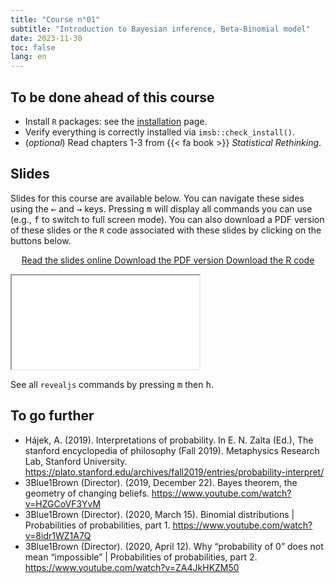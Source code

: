 ```yaml
---
title: "Course n°01"
subtitle: "Introduction to Bayesian inference, Beta-Binomial model"
date: 2023-11-30
toc: false
lang: en
---
```


## To be done ahead of this course

- Install `R` packages: see the [installation](../install.qmd) page.
- Verify everything is correctly installed via `imsb::check_install()`.
- (*optional*) Read chapters 1-3 from {{< fa book >}} *Statistical Rethinking*.

## Slides

Slides for this course are available below. You can navigate these sides using the <kbd>←</kbd> and <kbd>→</kbd> keys. Pressing <kbd>m</kbd> will display all commands you can use (e.g., <kbd>f</kbd> to switch to full screen mode). You can also download a PDF version of these slides or the `R` code associated with these slides by clicking on the buttons below.

<p class="buttons" style="text-align:center;"><a class="btn btn-danger" target="_blank" href="../slides/html/course01.html"><i class="fa-solid fa-arrow-up-right-from-square"></i> Read the slides online </a> <a class="btn btn-danger" target="_blank" href="../slides/pdf/course01.pdf" role="button"><i class="fa-solid fa-file-pdf"></i> Download the PDF version </a> <a class="btn btn-danger" target="_blank" href="../slides/code/cours01.R"><i class="fa-solid fa-code"></i> Download the R code </a> </p>

<div class="ratio ratio-16x9"> <iframe src="../slides/html/course01.html"></iframe> </div>

::: {.callout-tip}
See all `revealjs` commands by pressing <kbd>m</kbd> then <kbd>h</kbd>.
:::

## To go further

- Hájek, A. (2019). Interpretations of probability. In E. N. Zalta (Ed.), The stanford encyclopedia of philosophy (Fall 2019). Metaphysics Research Lab, Stanford University. <https://plato.stanford.edu/archives/fall2019/entries/probability-interpret/>
- 3Blue1Brown (Director). (2019, December 22). Bayes theorem, the geometry of changing beliefs. <https://www.youtube.com/watch?v=HZGCoVF3YvM>
- 3Blue1Brown (Director). (2020, March 15). Binomial distributions | Probabilities of probabilities, part 1. <https://www.youtube.com/watch?v=8idr1WZ1A7Q>
- 3Blue1Brown (Director). (2020, April 12). Why "probability of 0" does not mean "impossible" | Probabilities of probabilities, part 2. <https://www.youtube.com/watch?v=ZA4JkHKZM50>
